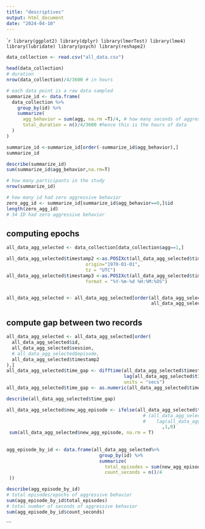 ```yaml
---
title: "descriptives"
output: html_document
date: "2024-04-10"
---
```



````r

library(ggplot2)
library(dplyr)
library(lmerTest)
library(lme4)
library(lubridate)
library(psych)
library(reshape2)
```

```r
data_collection <- read.csv("all_data.csv")
```

```r
head(data_collection)
# duration
nrow(data_collection)/4/3600 # in hours
```

```r
# each data point is a raw data sampled
summarize_id <- data.frame(
  data_collection %>% 
    group_by(id) %>% 
    summarize(
      agg_behavior = sum(agg, na.rm =T)/4, # how many seconds of aggressive behavior
      total_duration = n()/4/3600 #hence this is the hours of data
  )
)

summarize_id <-summarize_id[order(-summarize_id$agg_behavior),]
summarize_id
```

```r
describe(summarize_id)
sum(summarize_id$agg_behavior,na.rm=T)
```

```r
# how many participants in the study
nrow(summarize_id)

# how many id had zero aggressive behavior
zero_agg_id <- summarize_id[summarize_id$agg_behavior==0,]$id
length(zero_agg_id)
# 34 ID had zero aggressive behavior
```

## computing epochs

```r
all_data_agg_selected <- data_collection[data_collection$agg==1,]

```


```r

all_data_agg_selected$timestamp2 <-as.POSIXct(all_data_agg_selected$timestamp/1000, 
                             origin="1970-01-01",
                             tz = "UTC")
all_data_agg_selected$timestamp3 <-as.POSIXct(all_data_agg_selected$timestamp2,
                             format = "%Y-%m-%d %H:%M:%OS")


all_data_agg_selected <- all_data_agg_selected[order(all_data_agg_selected$id,
                                                     all_data_agg_selected$timestamp2),]
```

## compute gap between two records
```r
all_data_agg_selected <- all_data_agg_selected[order(
  all_data_agg_selected$id,
  all_data_agg_selected$session,
  # all_data_agg_selected$episode,
  all_data_agg_selected$timestamp2
),]
all_data_agg_selected$time_gap <- difftime(all_data_agg_selected$timestamp2, 
                                           lag(all_data_agg_selected$timestamp2, 1), 
                                           units = "secs")
all_data_agg_selected$time_gap <- as.numeric(all_data_agg_selected$time_gap)

describe(all_data_agg_selected$time_gap)

```

```r

all_data_agg_selected$new_agg_episode <- ifelse(all_data_agg_selected$time_gap!=0.25 
                                                  # (all_data_agg_selected$id !=
                                                  #    lag(all_data_agg_selected$id,1))
                                                         ,1,0)
 sum(all_data_agg_selected$new_agg_episode, na.rm = T)
 
 
agg_episode_by_id <- data.frame(all_data_agg_selected%>%
                                  group_by(id) %>% 
                                  summarize(
                                    total_episodes = sum(new_agg_episode, na.rm = T),
                                    count_seconds = n()/4
 ))

describe(agg_episode_by_id)
# total episodes/epochs of aggressive behavior
sum(agg_episode_by_id$total_episodes)
# total number of seconds of aggressive behavior
sum(agg_episode_by_id$count_seconds)
```
```